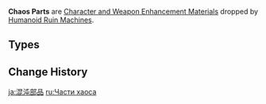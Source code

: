 {{Terminology Infobox
|image        = <gallery>
Item Chaos Device.png|Device
Item Chaos Circuit.png|Circuit
Item Chaos Core.png|Core
</gallery>
|type         = Item Groups
|type2        = Character and Weapon Enhancement Materials
|type3        = Character and Weapon Enhancement Material Groups
|source1      = [[Humanoid Ruin Machines]]
}}
'''Chaos Parts''' are [[Character and Weapon Enhancement Material]]s dropped by [[Humanoid Ruin Machines]].

==Types==
{{Material Quality
|2=Chaos Device
|3=Chaos Circuit
|4=Chaos Core
}}

==Change History==
{{Change History|1.0}}
[[Category:Chaos Parts| ]]

[[ja:混沌部品]]
[[ru:Части хаоса]]
